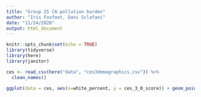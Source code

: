 ```yaml
---
title: "Group 25 CA pollution burden"
author: "Iris Foxfoot, Dani Sclafani"
date: "11/24/2020"
output: html_document
---
```


```r
knitr::opts_chunk$set(echo = TRUE)
library(tidyverse)
library(here)
library(janitor)
```

```r
ces <- read_csv(here("data", "ces3demographics.csv")) %>% 
  clean_names()
```

```r
ggplot(data = ces, aes(x=white_percent, y = ces_3_0_score)) + geom_point()
```

